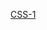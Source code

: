 {{Userbox-level
| level = 1a
| id = [[层叠样式表|CSS]]
| info = 这个用户'''[[:Category:CSS-1_使用者|剛开始]]'''使用'''[[:Category:CSS_使用者|CSS]]'''。
| usercategory = CSS-1 使用者
| nocat = {{{nocat|}}}
}}<noinclude>[[Category:程式用戶框模板|CSS-1]]</noinclude>